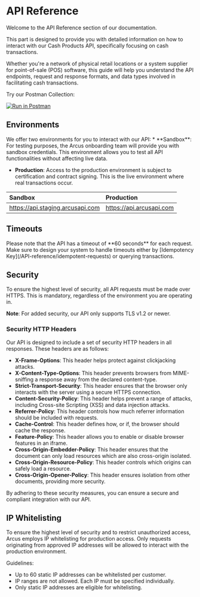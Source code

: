 
# API Reference

Welcome to the API Reference section of our documentation.

This part is designed to provide you with detailed information on how to interact with our Cash Products API, specifically focusing on cash transactions.

Whether you're a network of physical retail locations or a system supplier for point-of-sale (POS) software, this guide will help you understand the API endpoints, request and response formats, and data types involved in facilitating cash transactions.

Try our Postman Collection:

[![Run in Postman](https://run.pstmn.io/button.svg)](https://www.getpostman.com/run-collection/:collection_id)

## Environments

<Callout type='info' emoji="ℹ️">
  We offer two environments for you to interact with our API:
  * **Sandbox**: For testing purposes, the Arcus onboarding team will provide you with sandbox credentials. This environment allows you to test all API functionalities without affecting live data.

  * **Production**: Access to the production environment is subject to certification and contract signing. This is the live environment where real transactions occur.

  </Callout>

| Sandbox                          | Production               |
| :------------------------------- | :----------------------- |
| https://api.staging.arcusapi.com | https://api.arcusapi.com |

## Timeouts

<Callout type="warning" emoji="⚠️">
  Please note that the API has a timeout of **60 seconds** for each request.
  Make sure to design your system to handle timeouts either by [Idempotency Key](/API-reference/idempotent-requests) or querying transactions.
</Callout>

## Security

To ensure the highest level of security, all API requests must be made over HTTPS. This is mandatory, regardless of the environment you are operating in.

**Note**: For added security, our API only supports TLS v1.2 or newer.

### Security HTTP Headers

Our API is designed to include a set of security HTTP headers in all responses. These headers are as follows:

- **X-Frame-Options**: This header helps protect against clickjacking attacks.
- **X-Content-Type-Options**: This header prevents browsers from MIME-sniffing a response away from the declared content-type.
- **Strict-Transport-Security**: This header ensures that the browser only interacts with the server using a secure HTTPS connection.
- **Content-Security-Policy**: This header helps prevent a range of attacks, including Cross-site Scripting (XSS) and data injection attacks.
- **Referrer-Policy**: This header controls how much referrer information should be included with requests.
- **Cache-Control**: This header defines how, or if, the browser should cache the response.
- **Feature-Policy**: This header allows you to enable or disable browser features in an iframe.
- **Cross-Origin-Embedder-Policy**: This header ensures that the document can only load resources which are also cross-origin isolated.
- **Cross-Origin-Resource-Policy**: This header controls which origins can safely load a resource.
- **Cross-Origin-Opener-Policy**: This header ensures isolation from other documents, providing more security.

By adhering to these security measures, you can ensure a secure and compliant integration with our API.

## IP Whitelisting

To ensure the highest level of security and to restrict unauthorized access, Arcus employs IP whitelisting for production access. Only requests originating from approved IP addresses will be allowed to interact with the production environment.

Guidelines:

- Up to 60 static IP addresses can be whitelisted per customer.
- IP ranges are not allowed. Each IP must be specified individually.
- Only static IP addresses are eligible for whitelisting.
